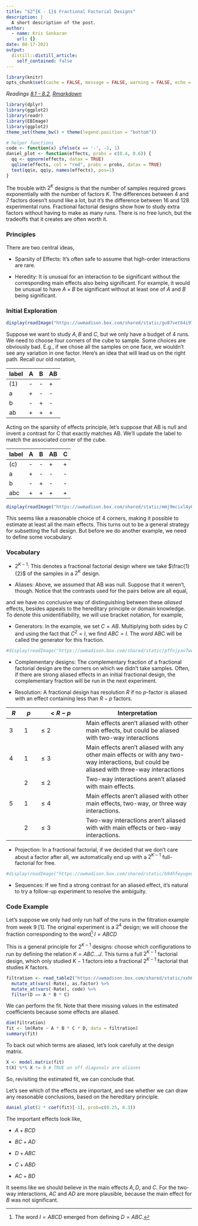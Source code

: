 ```yaml
---
title: "$2^{K - 1}$ Fractional Factorial Designs"
description: |
  A short description of the post.
author:
  - name: Kris Sankaran
    url: {}
date: 08-17-2021
output:
  distill::distill_article:
    self_contained: false
---
```


```r
library(knitr)
opts_chunk$set(cache = FALSE, message = FALSE, warning = FALSE, echo = TRUE)
```

_Readings [8.1 - 8.2](), [Rmarkdown]()_


```r
library(dplyr)
library(ggplot2)
library(readr)
library(EBImage)
library(ggplot2)
theme_set(theme_bw() + theme(legend.position = "bottom"))
```

```r
# helper functions
code <- function(x) ifelse(x == '-', -1, 1)
daniel_plot <- function(effects, probs = c(0.4, 0.6)) { 
  qq <- qqnorm(effects, datax = TRUE)
  qqline(effects, col = "red", probs = probs, datax = TRUE)
  text(qq$x, qq$y, names(effects), pos=1)
}
```


The trouble with $2^{K}$ designs is that the number of samples required grows
exponentially with the number of factors $K$. The differences between 4 and 7
factors doesn’t sound like a lot, but it’s the difference between 16 and 128
experimental runs. Fractional factorial designs show how to study extra factors
without having to make as many runs. There is no free lunch, but the tradeoffs
that it creates are often worth it.

### Principles

There are two central ideas,

* Sparsity of Effects: It’s often safe to assume that high-order interactions
are rare.

* Heredity: It is unusual for an interaction to be significant without the
corresponding main effects also being significant. For example, it would be
unusual to have $A \times B$ be significant without at least one of $A$ and $B$
being significant.

### Initial Exploration

```r
display(readImage("https://uwmadison.box.com/shared/static/gu87vet64i970eonsbvtds7bsb31qbuy.png"))
```
Suppose we want to study $A, B$ and $C$, but we only have a budget of 4 runs. We
need to choose four corners of the cube to sample. Some choices are obviously
bad. E.g., if we chose all the samples on one face, we wouldn’t see any
variation in one factor. Here’s an idea that will lead us on the right path.
Recall our old notation,

| label | A | B |  AB |
|--- | --- | --- | --- |
| (1) | - | - | + |
| a | + | - | - |
| b | - | + | - |
| ab | + | + | + |

Acting on the sparsity of effects principle, let’s suppose that AB is null and
invent a contrast for C that exactly matches AB. We’ll update the label to match
the associated corner of the cube.

| label | A | B |  AB | C |
|---| --- | --- | --- | --- |
| (c) | - | - | + | + |
| a | + | - | - | - |
| b | - | + | - | - |
| abc | + | + | + | + |

```r
display(readImage("https://uwmadison.box.com/shared/static/mmj9mcixl4y0o95hwf7h93vayw0eooc0.png"))
```

This seems like a reasonable choice of 4 corners, making it possible to estimate
at least all the main effects. This turns out to be a general strategy for
subsetting the full design. But before we do another example, we need to define
some vocabulary.

### Vocabulary

* $2^{K - 1}$: This denotes a fractional factorial design where we take $\frac{1}{2}$ of the samples in a $2^{K}$ design.

* Aliases: Above, we assumed that AB was null. Suppose that it weren’t, though.
Notice that the contrasts used for the pairs below are all equal,
\begin{align*}
	 \left[AB\right] &= \frac{1}{2}\left(c - a + b + abc\right) = \left[C\right] \\
		\left[BC\right] &= \frac{1}{2}\left(-c + a - b + abc\right) = \left[A\right] \\
		\left[AC\right] &= \frac{1}{2}\left(-c - a + b + abc\right) = \left[B\right]
\end{align*}

and we have no conclusive way of distinguishing between these *aliased* effects,
besides appeals to the hereditary principle or domain knowledge. To denote this
unidentifiability, we will use bracket notation, for example,
\begin{align*}
\left[A\right] &= A + BC.
\end{align*}

* Generators: In the example, we set $C = AB$. Multiplying both sides by $C$ and
using the fact that $C^2 = I$, we find $ABC = I$. The *word* ABC will be called
the generator for this fraction. 

```r
#display(readImage("https://uwmadison.box.com/shared/static/pffnjyav7wexbujzf32vlhorcfxhfa6w.png"))
```

* Complementary designs: The complementary fraction of a fractional factorial
design are the corners on which we didn’t take samples. Often, if there are
strong aliased effects in an initial fractional design, the complementary
fraction will be run in the next experiment.

* Resolution: A fractional design has resolution $R$ if no $p$-factor is aliased
with an effect containing less than $R - p$ factors.

| $R$ | $p$ | $< R - p$ | Interpretation |
|- | - | --- | ------- |
| 3 | 1 |  $\leq 2$ | Main effects aren't aliased with other main effects, but could be aliased with two-way interactions | 
| 4 | 1 | $\leq 3$ | Main effects aren't aliased with any other main effects or with any two-way interactions, but could be aliased with three-way interactions | 
|  | 2 | $\leq 2$ | Two-way interactions aren’t aliased with main effects.
| 5 | 1 | $\leq 4$ | Main effects aren’t aliased with other main effects, two-way, or three way interactions. | 
| | 2 | $\leq 3$ | Two-way interactions aren’t aliased with with main effects or two-way interactions. |

* Projection: In a fractional factorial, if we decided that we don’t care about
a factor after all, we automatically end up with a $2 ^ {K - 1}$  full-factorial
for free.
```r
#display(readImage("https://uwmadison.box.com/shared/static/b94hfeyugeun1xywlm2ccls9am5l38xg.jpg"))
```

* Sequences: If we find a strong contrast for an aliased effect, it’s natural to
try a follow-up experiment to resolve the ambiguity.

### Code Example

Let's suppose we only had only run half of the runs in the filtration example
from week 9 [1]. The original experiment is a $2^ 4$ design; we will choose the
fraction corresponding to the word^[The word $I = ABCD$ emerged from defining $D
= ABC$.] $I = ABCD$

This is a general principle for $2 ^ {K - 1}$ designs: choose which
configurations to run by defining the relation $K = A B C \dots J$. This turns a
full $2^{K - 1}$ factorial design, which only studied $K - 1$ factors into a
fractional $2^{K - 1}$ factorial that studies $K$ factors.

```r
filtration <- read_table2("https://uwmadison.box.com/shared/static/xxh05ngikmscnddbhg2l3v268jnu4jtc.txt") %>%
  mutate_at(vars(-Rate), as.factor) %>%
  mutate_at(vars(-Rate), code) %>%
  filter(D == A * B * C)
```
We can perform the fit. Note that there missing values in the estimated
coefficients because some effects are aliased.
```r
dim(filtration)
fit <- lm(Rate ~ A * B * C * D, data = filtration)
summary(fit)
```

To back out which terms are aliased, let's look carefully at the design matrix.
```r
X <- model.matrix(fit)
t(X) %*% X != 0 # TRUE on off diagonals are aliases
```
So, revisiting the estimated fit, we can conclude that.
\begin{align*}
\widehat{\mu}+\widehat{A B C D} &=70.75 \\
\widehat{A}+\widehat{B C D} &=9.5 \times 2=19 \\
\widehat{B}+\widehat{A C D} &=0.75 \times 2=1.5 \\
\widehat{C}+\widehat{A B D} &=7 \times 2=14 \\
\widehat{D}+\widehat{A B C} &=8.25 \times 2=16.5 \\
\widehat{A B}+\widehat{C D} &=-0.5 \times 2=-1 \\
\widehat{A C}+\widehat{B D}=&-9.25 \times 2=-18.5 \\
\widehat{B C}+\widehat{A D} &=9.5 \times 2=19
\end{align*}

Let's see which of the effects are important, and see whether we can draw any
reasonable conclusions, based on the hereditary principle.
```r
daniel_plot(2 * coef(fit)[-1], prob=c(0.25, 0.3))
```
The important effects look like,

* $A + BCD$ 

* $BC + AD$

* $D + ABC$

* $C + ABD$

* $AC + BD$

It seems like we should believe in the main effects $A, D$, and $C$. For the
two-way interactions, $AC$ and $AD$ are more plausible, because the main effect
for $B$ was not significant.